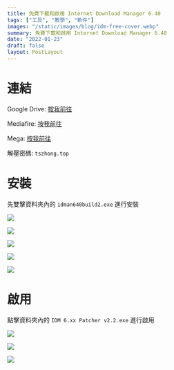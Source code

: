 ```yaml
---
title: 免費下載和啟用 Internet Download Manager 6.40
tags: ["工具", "教學", "軟件"]
images: "/static/images/blog/idm-free-cover.webp"
summary: 免費下載和啟用 Internet Download Manager 6.40
date: "2022-01-23"
draft: false
layout: PostLayout
---
```


# 連結

Google Drive: [按我前往](https://drive.google.com/file/d/1VFjkRdTsGdfN1gl50jzCrwcG8fOToBFT/view?usp=sharing)

Mediafire: [按我前往](https://www.mediafire.com/file/refjmfxnwrl5gf2/idm.6.40.2.rar/file)

Mega: [按我前往](https://mega.nz/file/4rp0gZ6a#ojfVmY8FA9u3Q4p8N_5ZoGamfrp9fUnYtVTCrfB1lvg)

解壓密碼: `tszhong.top`

# 安裝

先雙擊資料夾內的 `idman640build2.exe` 進行安裝

![](/static/images/blog/idm-free-1.webp)

![](/static/images/blog/idm-free-2.webp)

![](/static/images/blog/idm-free-3.webp)

![](/static/images/blog/idm-free-4.webp)

![](/static/images/blog/idm-free-5.webp)

# 啟用

點擊資料夾內的 `IDM 6.xx Patcher v2.2.exe` 進行啟用

![](/static/images/blog/idm-free-6.webp)

![](/static/images/blog/idm-free-7.webp)

![](/static/images/blog/idm-free-8.webp)
